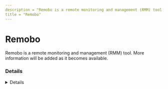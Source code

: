 ```yaml
---
description = "Remobo is a remote monitoring and management (RMM) tool. More information will be added as it becomes available."
title = "Remobo"
---
```




# Remobo

Remobo is a remote monitoring and management (RMM) tool. More information will be added as it becomes available.

### Details
<Details author={""}
         category={""}
         created={""}
         website={""}
         lastModified={"2-9-2024"}
         privileges={""}
         free={ false }
         verification={ false }
/>

#### Installation Paths
<Card code={ ["remobo.exe", "remobo_client.exe", "remobo_tracker.exe"] }/>





### Forensic Artifacts




#### Network Artifacts
<EuiSpacer size="xl"/>
<NetworkArtifactsTable data={ [{"Description": "Known remote domains", "Domains": ["user_managed", "remobo.en.softonic.com"], "Ports": []}] }/>




### Detections
- Detects potential network activity of Remobo RMM tool
  - [Sigma Rule](https://github.com/magicsword-io/LOLRMM/blob/main/detections/sigma/remobo_network_sigma.yml)
- Detects potential processes activity of Remobo RMM tool
  - [Sigma Rule](https://github.com/magicsword-io/LOLRMM/blob/main/detections/sigma/remobo_processes_sigma.yml)

### References
- [https://www.remobo.com - DOA as of 2024](https://www.remobo.com - DOA as of 2024)

